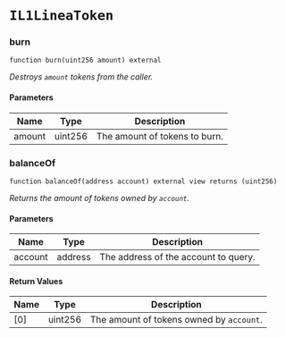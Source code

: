 # `IL1LineaToken`

### burn

```solidity
function burn(uint256 amount) external
```

_Destroys `amount` tokens from the caller._

#### Parameters

| Name | Type | Description |
| ---- | ---- | ----------- |
| amount | uint256 | The amount of tokens to burn. |

### balanceOf

```solidity
function balanceOf(address account) external view returns (uint256)
```

_Returns the amount of tokens owned by `account`._

#### Parameters

| Name | Type | Description |
| ---- | ---- | ----------- |
| account | address | The address of the account to query. |

#### Return Values

| Name | Type | Description |
| ---- | ---- | ----------- |
| [0] | uint256 | The amount of tokens owned by `account`. |

